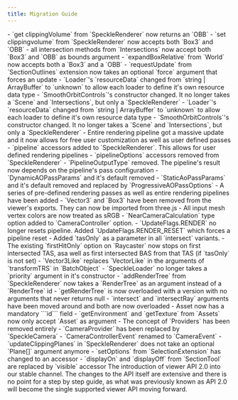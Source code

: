 ```yaml
---
title: Migration Guide
---
```


<Update label="2.23.8 - 2.25.0" description="May 2025">
- `get clippingVolume` from `SpeckleRenderer` now returns an `OBB`
- `set clippingvolume` from `SpeckleRenderer` now accepts both `Box3` and `OBB`
- all intersection methods from `Intersections` now accept both `Box3` and `OBB` as bounds argument
- `expandBoxRelative` from `World` now accepts both a `Box3` and a `OBB`
- `requestUpdate` from `SectionOutlines` extension now takes an optional `force` argument that forces an update
</Update>

<Update label="2.23.6 - 2.23.8" description="February 2025">
- `Loader`'s `resourceData` changed from `string | ArrayBuffer` to `unknown` to allow each loader to define it's own resource data type
</Update>

<Update label="2.21.2 - 2.23.6" description="January 2025">
- `SmoothOrbitControls`'s constructor changed. It no longer takes a `Scene` and `Intersections`, but only a `SpeckleRenderer`
</Update>


<Update label="2.21.2 -> 2.22.2" description="November 2024">
- `Loader`'s `resourceData` changed from `string | ArrayBuffer` to `unknown` to 
allow each loader to define it's own resource data type
- `SmoothOrbitControls`'s constructor changed. It no longer takes a `Scene` and 
`Intersections`, but only a `SpeckleRenderer`
</Update>

<Update label="2.21.1 -> 2.22.2" description="October 2024">
- Entire rendering pipeline got a massive update and it now allows for free user 
  customization as well as user defined passes
- `pipeline` accessors added to `SpeckleRenderer`. This allows for user defined 
  rendering pipelines
- `pipelineOptions` accessors removed from `SpeckleRenderer`
- `PipelineOutputType` removed. The pipeline's result now depends on the pipeline's 
  pass configuration
- `DynamicAOPassParams`  and it's default removed
- `StaticAoPassParams` and it's default removed and replaced by `ProgressiveAOPassOptions`
- A series of pre-defined rendering passes as well as entire rendering pipelines 
  have been added
</Update>

<Update label="2.20.2 -> 2.21.1" description="September 2024">
- `Vector3` and `Box3` have been removed from the viewer's exports. They can now 
  be imported from three.js
</Update>

<Update label="2.19.4 -> 2.20.2" description="August 2024">
- All input mesh vertex colors are now treated as sRGB
</Update>

<Update label="2.19.1 -> 2.19.4" description="July 2024">
- `NearCameraCalculation` type option added to `CameraController` option.
- `UpdateFlags.RENDER` no longer resets pipeline. Added `UpdateFlags.RENDER_RESET` 
  which forces a pipeline reset
</Update>

<Update label="2.18.16 -> 2.19.1" description="June 2024">
- Added `tasOnly` as a parameter in all `intersect` variants.
- The existing `firstHitOnly` option on `Raycaster` now stops on first intersected 
  TAS, asa well as first intersected BAS from that TAS (if `tasOnly` is not set)
</Update>

<Update label="2.18.15 -> 2.18.16" description="May 2024">
- `Vector3Like` replaces `VectorLike` in the arguments of `transformTRS` in `BatchObject`
- `SpeckleLoader` no longer takes a `priority` argument in it's constructor
- `addRenderTree` from `SpeckleRenderer` now takes a `RenderTree` as an argument 
  instead of a `RenderTree` id
- `getRenderTree` is now overloaded with a version with no arguments that never 
  returns null
- `intersect` and `intersectRay` arguments have been moved around and both are now 
  overloaded
</Update>

<Update label="2.18.14 -> 2.18.15" description="April 2024">
- Asset now has a mandatory ```id``` field
- `getEnvironment` and `getTexture` from `Assets` now only accept `Asset` as argument
- The concept of `Providers` has been removed entirely
- `CameraProvider` has been replaced by `SpeckleCamera`
- `CameraControllerEvent` renamed to `CameraEvent`
</Update>

<Update label="2.18 -> 2.18.14" description="March 2024">
- `updateClippingPlanes`  in `SpeckleRenderer`  does not take an optional `Plane[]` 
  argument anymore
- `setOptions` from `SelectionExtension` has changed to an accessor
- `displayOn` and `displayOff` from `SectionTool` are replaced by `visible` accessor
</Update>

<Update label="2.x -> 2.18" description="February 2024">
The introduction of viewer API 2.0 into our stable channel. The changes to the API 
itself are extensive and there is no point for a step by step guide, as what was 
previously known as API 2.0 will become the single supported viewer API moving forward.
</Update>